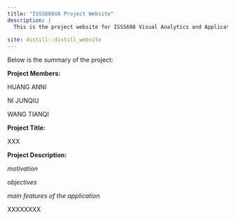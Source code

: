 ```yaml
---
title: "ISSS608VA Project Website"
description: |
  This is the project website for ISSS608 Visual Analytics and Applications 2021-2022 April Term, Group 9.
  
site: distill::distill_website
---
```


Below is the summary of the project:

**Project Members:**

HUANG ANNI

NI JUNQIU

WANG TIANQI



**Project Title:**

XXX

**Project Description:**

*motivation*

*objectives*

*main features of the application*

XXXXXXXX


